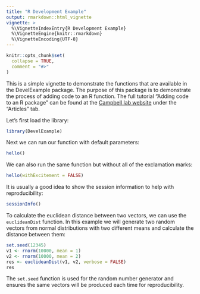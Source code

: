 ```yaml
---
title: "R Development Example"
output: rmarkdown::html_vignette
vignette: >
  %\VignetteIndexEntry{R Development Example}
  %\VignetteEngine{knitr::rmarkdown}
  %\VignetteEncoding{UTF-8}
---
```


```r
knitr::opts_chunk$set(
  collapse = TRUE,
  comment = "#>"
)
```

This is a simple vignette to demonstrate the functions that are available in the DevelExample package. The purpose of this package is to demonstrate the process of adding code to an R function. The full tutorial "Adding code to an R package" can be found at the [Campbell lab website](camplab.net) under the "Articles" tab.

Let's first load the library:

```r
library(DevelExample)
```

Next we can run our function with default parameters:

```r
hello()
```

We can also run the same function but without all of the exclamation marks:

```r
hello(withExcitement = FALSE)
```

It is usually a good idea to show the session information to help with reproducibility:

```r
sessionInfo()
```

To calculate the euclidean distance between two vectors, we can use the `euclideanDist` function. In this example we will generate two random vectors from normal distributions with two different means and calculate the distance between them:

```r
set.seed(12345)
v1 <- rnorm(10000, mean = 1)
v2 <- rnorm(10000, mean = 2)
res <- euclideanDist(v1, v2, verbose = FALSE)
res
```

The `set.seed` function is used for the random number generator and ensures the same vectors will be produced each time for reproducibility.

